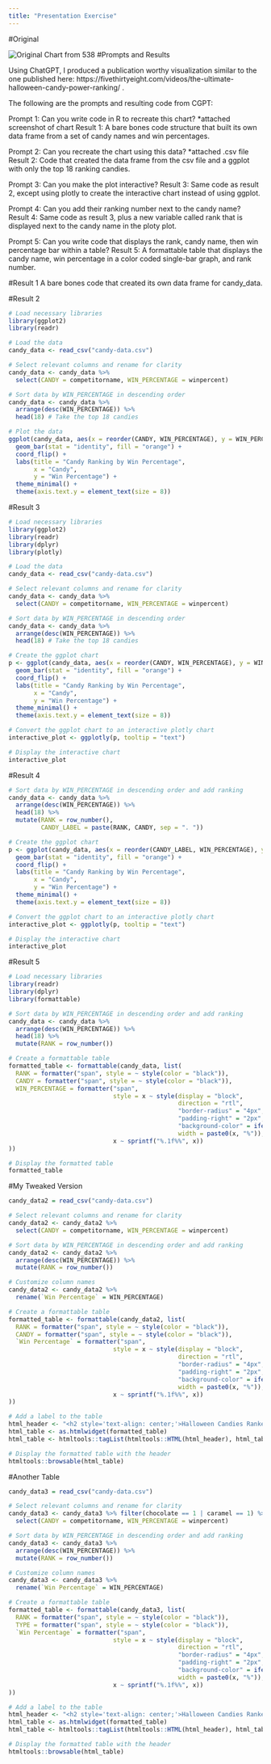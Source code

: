 ```yaml
---
title: "Presentation Exercise"
---
```


#Original

![Original Chart from 538](candy-538.png)
#Prompts and Results

Using ChatGPT, I produced a publication worthy visualization similar to the one published here: https://fivethirtyeight.com/videos/the-ultimate-halloween-candy-power-ranking/ .

The following are the prompts and resulting code from CGPT:

Prompt 1: Can you write code in R to recreate this chart? *attached screenshot of chart
Result 1: A bare bones code structure that built its own data frame from a set of candy names and win percentages.

Prompt 2: Can you recreate the chart using this data? *attached .csv file
Result 2: Code that created the data frame from the csv file and a ggplot with only the top 18 ranking candies.

Prompt 3: Can you make the plot interactive?
Result 3: Same code as result 2, except using plotly to create the interactive chart instead of using ggplot.

Prompt 4: Can you add their ranking number next to the candy name?
Result 4: Same code as result 3, plus a new variable called rank that is displayed next to the candy name in the ploty plot.

Prompt 5: Can you write code that displays the rank, candy name, then win percentage bar within a table?
Result 5: A formattable table that displays the candy name, win percentage in a color coded single-bar graph, and rank number.

#Result 1
A bare bones code that created its own data frame for candy_data.

#Result 2
```r
# Load necessary libraries
library(ggplot2)
library(readr)

# Load the data
candy_data <- read_csv("candy-data.csv")

# Select relevant columns and rename for clarity
candy_data <- candy_data %>% 
  select(CANDY = competitorname, WIN_PERCENTAGE = winpercent)

# Sort data by WIN_PERCENTAGE in descending order
candy_data <- candy_data %>%
  arrange(desc(WIN_PERCENTAGE)) %>%
  head(18) # Take the top 18 candies

# Plot the data
ggplot(candy_data, aes(x = reorder(CANDY, WIN_PERCENTAGE), y = WIN_PERCENTAGE)) +
  geom_bar(stat = "identity", fill = "orange") +
  coord_flip() +
  labs(title = "Candy Ranking by Win Percentage",
       x = "Candy",
       y = "Win Percentage") +
  theme_minimal() +
  theme(axis.text.y = element_text(size = 8))
```


#Result 3
```r
# Load necessary libraries
library(ggplot2)
library(readr)
library(dplyr)
library(plotly)

# Load the data
candy_data <- read_csv("candy-data.csv")

# Select relevant columns and rename for clarity
candy_data <- candy_data %>% 
  select(CANDY = competitorname, WIN_PERCENTAGE = winpercent)

# Sort data by WIN_PERCENTAGE in descending order
candy_data <- candy_data %>%
  arrange(desc(WIN_PERCENTAGE)) %>%
  head(18) # Take the top 18 candies

# Create the ggplot chart
p <- ggplot(candy_data, aes(x = reorder(CANDY, WIN_PERCENTAGE), y = WIN_PERCENTAGE, text = paste("Candy:", CANDY, "<br>Win Percentage:", WIN_PERCENTAGE))) +
  geom_bar(stat = "identity", fill = "orange") +
  coord_flip() +
  labs(title = "Candy Ranking by Win Percentage",
       x = "Candy",
       y = "Win Percentage") +
  theme_minimal() +
  theme(axis.text.y = element_text(size = 8))

# Convert the ggplot chart to an interactive plotly chart
interactive_plot <- ggplotly(p, tooltip = "text")

# Display the interactive chart
interactive_plot
```

#Result 4
```r

# Sort data by WIN_PERCENTAGE in descending order and add ranking
candy_data <- candy_data %>%
  arrange(desc(WIN_PERCENTAGE)) %>%
  head(18) %>%
  mutate(RANK = row_number(),
         CANDY_LABEL = paste(RANK, CANDY, sep = ". "))

# Create the ggplot chart
p <- ggplot(candy_data, aes(x = reorder(CANDY_LABEL, WIN_PERCENTAGE), y = WIN_PERCENTAGE, text = paste("Candy:", CANDY, "<br>Win Percentage:", WIN_PERCENTAGE))) +
  geom_bar(stat = "identity", fill = "orange") +
  coord_flip() +
  labs(title = "Candy Ranking by Win Percentage",
       x = "Candy",
       y = "Win Percentage") +
  theme_minimal() +
  theme(axis.text.y = element_text(size = 8))

# Convert the ggplot chart to an interactive plotly chart
interactive_plot <- ggplotly(p, tooltip = "text")

# Display the interactive chart
interactive_plot
```

#Result 5
```r

# Load necessary libraries
library(readr)
library(dplyr)
library(formattable)

# Sort data by WIN_PERCENTAGE in descending order and add ranking
candy_data <- candy_data %>%
  arrange(desc(WIN_PERCENTAGE)) %>%
  head(18) %>%
  mutate(RANK = row_number())

# Create a formattable table
formatted_table <- formattable(candy_data, list(
  RANK = formatter("span", style = ~ style(color = "black")),
  CANDY = formatter("span", style = ~ style(color = "black")),
  WIN_PERCENTAGE = formatter("span",
                             style = x ~ style(display = "block",
                                               direction = "rtl",
                                               "border-radius" = "4px",
                                               "padding-right" = "2px",
                                               "background-color" = ifelse(x > 75, "orange", ifelse(x > 50, "lightgreen", "lightblue")),
                                               width = paste0(x, "%")),
                             x ~ sprintf("%.1f%%", x))
))

# Display the formatted table
formatted_table
```
#My Tweaked Version

```r

candy_data2 = read_csv("candy-data.csv")

# Select relevant columns and rename for clarity
candy_data2 <- candy_data2 %>% 
  select(CANDY = competitorname, WIN_PERCENTAGE = winpercent)

# Sort data by WIN_PERCENTAGE in descending order and add ranking
candy_data2 <- candy_data2 %>%
  arrange(desc(WIN_PERCENTAGE)) %>%
  mutate(RANK = row_number())

# Customize column names
candy_data2 <- candy_data2 %>%
  rename(`Win Percentage` = WIN_PERCENTAGE)

# Create a formattable table
formatted_table <- formattable(candy_data2, list(
  RANK = formatter("span", style = ~ style(color = "black")),
  CANDY = formatter("span", style = ~ style(color = "black")),
  `Win Percentage` = formatter("span",
                             style = x ~ style(display = "block",
                                               direction = "rtl",
                                               "border-radius" = "4px",
                                               "padding-right" = "2px",
                                               "background-color" = ifelse(x > 75, "orange", ifelse(x > 50, "lightgreen", "lightblue")),
                                               width = paste0(x, "%")),
                             x ~ sprintf("%.1f%%", x))
))

# Add a label to the table
html_header <- "<h2 style='text-align: center;'>Halloween Candies Ranked</h2>"
html_table <- as.htmlwidget(formatted_table)
html_table <- htmltools::tagList(htmltools::HTML(html_header), html_table)

# Display the formatted table with the header
htmltools::browsable(html_table)
```

#Another Table

```r
candy_data3 = read_csv("candy-data.csv")

# Select relevant columns and rename for clarity
candy_data3 <- candy_data3 %>% filter(chocolate == 1 | caramel == 1) %>% 
  select(CANDY = competitorname, WIN_PERCENTAGE = winpercent)

# Sort data by WIN_PERCENTAGE in descending order and add ranking
candy_data3 <- candy_data3 %>%
  arrange(desc(WIN_PERCENTAGE)) %>%
  mutate(RANK = row_number())

# Customize column names
candy_data3 <- candy_data3 %>%
  rename(`Win Percentage` = WIN_PERCENTAGE)

# Create a formattable table
formatted_table <- formattable(candy_data3, list(
  RANK = formatter("span", style = ~ style(color = "black")),
  TYPE = formatter("span", style = ~ style(color = "black")),
  `Win Percentage` = formatter("span",
                             style = x ~ style(display = "block",
                                               direction = "rtl",
                                               "border-radius" = "4px",
                                               "padding-right" = "2px",
                                               "background-color" = ifelse(x > 75, "brown", ifelse(x > 50, "tan", "beige")),
                                               width = paste0(x, "%")),
                             x ~ sprintf("%.1f%%", x))
))

# Add a label to the table
html_header <- "<h2 style='text-align: center;'>Halloween Candies Ranked: Chocolate & Caramel Edition</h2>"
html_table <- as.htmlwidget(formatted_table)
html_table <- htmltools::tagList(htmltools::HTML(html_header), html_table)

# Display the formatted table with the header
htmltools::browsable(html_table)
```

